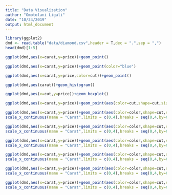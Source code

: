 ---
title: "Data Visualization"
author: "Omotolani Ligali"
date: "10/24/2019"
output: html_document
---

```{r}
library(ggplot2)
dmd <- read.table("data/diamond.csv",header = T,dec = ".",sep = ",")
head(dmd)[1:5]
```
```{r}
ggplot(dmd,aes(x=carat,y=price))+geom_point()
```
```{r}
ggplot(dmd,aes(x=carat,y=price))+geom_point(color="blue")
```
```{r}
ggplot(dmd,aes(x=carat,y=price,color=cut))+geom_point()
```
```{r}
ggplot(dmd,aes(carat))+geom_histogram()
```
```{r}
ggplot(dmd,aes(x=cut,y=price))+geom_boxplot()
```
```{r}
ggplot(dmd,aes(x=carat,y=price))+geom_point(aes(color=cut,shape=cut,size=0.05))+labs(title = "Relationship between Price and Carat of Daimond", x ="Carat",y="Price")
```
```{r}
ggplot(dmd,aes(x=carat,y=price))+geom_point(aes(color=color,shape=cut,size=0.05))+labs(title = "Relationship between Price and Carat of Daimond")+scale_y_continuous(name = "Price",limits = c(0,15000),breaks = seq(0,15000,by=3000))+
scale_x_continuous(name = "Carat",limits = c(0,4),breaks = seq(0,4,by=0.5))
```
```{r}
ggplot(dmd,aes(x=carat,y=price))+geom_point(aes(color=color,shape=cut,size=0.05))+labs(title = "Relationship between Price and Carat of Daimond")+scale_y_continuous(name = "Price",limits = c(0,15000),breaks = seq(0,15000,by=3000))+
scale_x_continuous(name = "Carat",limits = c(0,4),breaks = seq(0,4,by=0.5))+scale_color_brewer(name="Diamond color",palette = "Set1")
```
```{r}
ggplot(dmd,aes(x=carat,y=price))+geom_point(aes(color=color,shape=cut,size=0.05))+labs(title = "Relationship between Price and Carat of Daimond")+scale_y_continuous(name = "Price",limits = c(0,15000),breaks = seq(0,15000,by=3000))+
scale_x_continuous(name = "Carat",limits = c(0,4),breaks = seq(0,4,by=0.5))+scale_color_manual(name = "Diamond Cut", values = c("blue","orange","red","purple","cyan","green","yellow"),labels=c("Fair","Good","Ideal","Premium","VG"))
```
```{r}
ggplot(dmd,aes(x=carat,y=price))+geom_point(aes(color=color,shape=cut,size=0.05))+geom_smooth()+labs(title = "Relationship between Price and Carat of Daimond")+scale_y_continuous(name = "Price",limits = c(0,15000),breaks = seq(0,15000,by=3000))+
scale_x_continuous(name = "Carat",limits = c(0,4),breaks = seq(0,4,by=0.5))+scale_color_manual(name = "Diamond Cut", values = c("blue","orange","red","purple","cyan","green","yellow"),labels=c("Fair","Good","Ideal","Premium","VG"))
```
```{r}
ggplot(dmd,aes(x=carat,y=price))+geom_point(aes(color=color,shape=cut,size=0.05))+geom_smooth(method = "lm")+labs(title = "Relationship between Price and Carat of Daimond")+scale_y_continuous(name = "Price",limits = c(0,15000),breaks = seq(0,15000,by=3000))+
scale_x_continuous(name = "Carat",limits = c(0,4),breaks = seq(0,4,by=0.5))+scale_color_manual(name = "Diamond Cut", values = c("blue","orange","red","purple","cyan","green","yellow"),labels=c("Fair","Good","Ideal","Premium","VG"))
```
```{r}
ggplot(dmd,aes(x=carat,y=price))+geom_point(aes(color=color,shape=cut,size=0.05))+geom_smooth(method = "lm")+labs(title = "Relationship between Price and Carat of Daimond")+scale_y_continuous(name = "Price",limits = c(0,15000),breaks = seq(0,15000,by=3000))+
scale_x_continuous(name = "Carat",limits = c(0,4),breaks = seq(0,4,by=0.5))+scale_color_manual(name = "Diamond Cut", values = c("blue","orange","red","purple","cyan","green","yellow"),labels=c("Fair","Good","Ideal","Premium","VG"))+facet_grid(~ cut)+theme_bw()
```